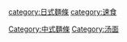 [[Category:中式麵條|Category:中式麵條]]
[[category:日式麵條|category:日式麵條]]
[[category:速食|category:速食]]
[[Category:汤面|Category:汤面]]